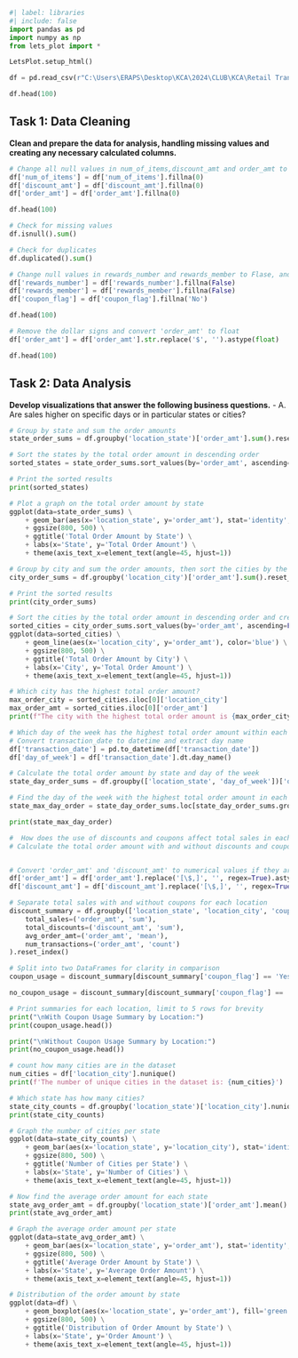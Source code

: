 ```python
#| label: libraries
#| include: false
import pandas as pd
import numpy as np
from lets_plot import *

LetsPlot.setup_html()
```

```python

df = pd.read_csv(r"C:\Users\ERAPS\Desktop\KCA\2024\CLUB\KCA\Retail Transactions.csv")

df.head(100)
```

## Task 1: Data Cleaning

__Clean and prepare the data for analysis, handling missing values and creating any necessary calculated columns.__

```python
# Change all null values in num_of_items,discount_amt and order_amt to 0
df['num_of_items'] = df['num_of_items'].fillna(0)
df['discount_amt'] = df['discount_amt'].fillna(0)
df['order_amt'] = df['order_amt'].fillna(0)

df.head(100)

```

```python
# Check for missing values  
df.isnull().sum()
```

```python
# Check for duplicates
df.duplicated().sum()
```

```python
# Change null values in rewards_number and rewards_member to Flase, and coupon_flag to No
df['rewards_number'] = df['rewards_number'].fillna(False)
df['rewards_member'] = df['rewards_member'].fillna(False)
df['coupon_flag'] = df['coupon_flag'].fillna('No')

df.head(100)
```

```python
# Remove the dollar signs and convert 'order_amt' to float
df['order_amt'] = df['order_amt'].str.replace('$', '').astype(float)

df.head(100)
```
## Task 2: Data Analysis


__Develop visualizations that answer the following business questions.__
- A. Are sales higher on specific days or in particular states or cities?

```python
# Group by state and sum the order amounts 
state_order_sums = df.groupby('location_state')['order_amt'].sum().reset_index() 

# Sort the states by the total order amount in descending order 
sorted_states = state_order_sums.sort_values(by='order_amt', ascending=False) 

# Print the sorted results 
print(sorted_states)
```

```python
# Plot a graph on the total order amount by state
ggplot(data=state_order_sums) \
    + geom_bar(aes(x='location_state', y='order_amt'), stat='identity', fill='blue') \
    + ggsize(800, 500) \
    + ggtitle('Total Order Amount by State') \
    + labs(x='State', y='Total Order Amount') \
    + theme(axis_text_x=element_text(angle=45, hjust=1))

```

```python
# Group by city and sum the order amounts, then sort the cities by the total order amount in descending order
city_order_sums = df.groupby('location_city')['order_amt'].sum().reset_index().sort_values(by='order_amt', ascending=False)

# Print the sorted results
print(city_order_sums)

```

```python
# Sort the cities by the total order amount in descending order and create a line plot
sorted_cities = city_order_sums.sort_values(by='order_amt', ascending=False)
ggplot(data=sorted_cities) \
    + geom_line(aes(x='location_city', y='order_amt'), color='blue') \
    + ggsize(800, 500) \
    + ggtitle('Total Order Amount by City') \
    + labs(x='City', y='Total Order Amount') \
    + theme(axis_text_x=element_text(angle=45, hjust=1))
```

```python
# Which city has the highest total order amount?
max_order_city = sorted_cities.iloc[0]['location_city']
max_order_amt = sorted_cities.iloc[0]['order_amt']
print(f"The city with the highest total order amount is {max_order_city} with an amount of ${max_order_amt}")
```

```python
# Which day of the week has the highest total order amount within each state?
# Convert transaction_date to datetime and extract day name
df['transaction_date'] = pd.to_datetime(df['transaction_date'])
df['day_of_week'] = df['transaction_date'].dt.day_name()

# Calculate the total order amount by state and day of the week
state_day_order_sums = df.groupby(['location_state', 'day_of_week'])['order_amt'].sum().reset_index()

# Find the day of the week with the highest total order amount in each state
state_max_day_order = state_day_order_sums.loc[state_day_order_sums.groupby('location_state')['order_amt'].idxmax()].reset_index(drop=True)

print(state_max_day_order)


```

```python
#  How does the use of discounts and coupons affect total sales in each location?
# Calculate the total order amount with and without discounts and coupons


# Convert 'order_amt' and 'discount_amt' to numerical values if they aren't already
df['order_amt'] = df['order_amt'].replace('[\$,]', '', regex=True).astype(float)
df['discount_amt'] = df['discount_amt'].replace('[\$,]', '', regex=True).astype(float)

# Separate total sales with and without coupons for each location
discount_summary = df.groupby(['location_state', 'location_city', 'coupon_flag']).agg(
    total_sales=('order_amt', 'sum'),
    total_discounts=('discount_amt', 'sum'),
    avg_order_amt=('order_amt', 'mean'),
    num_transactions=('order_amt', 'count')
).reset_index()

# Split into two DataFrames for clarity in comparison
coupon_usage = discount_summary[discount_summary['coupon_flag'] == 'Yes']

no_coupon_usage = discount_summary[discount_summary['coupon_flag'] == 'No']

# Print summaries for each location, limit to 5 rows for brevity
print("\nWith Coupon Usage Summary by Location:")
print(coupon_usage.head())

print("\nWithout Coupon Usage Summary by Location:")
print(no_coupon_usage.head())

```

```python
# count how many cities are in the dataset
num_cities = df['location_city'].nunique()
print(f'The number of unique cities in the dataset is: {num_cities}')
```

```python
# Which state has how many cities?
state_city_counts = df.groupby('location_state')['location_city'].nunique().reset_index()
print(state_city_counts)

# Graph the number of cities per state
ggplot(data=state_city_counts) \
    + geom_bar(aes(x='location_state', y='location_city'), stat='identity', fill='yellow') \
    + ggsize(800, 500) \
    + ggtitle('Number of Cities per State') \
    + labs(x='State', y='Number of Cities') \
    + theme(axis_text_x=element_text(angle=45, hjust=1))

```

```python
# Now find the average order amount for each state
state_avg_order_amt = df.groupby('location_state')['order_amt'].mean().reset_index()
print(state_avg_order_amt)

# Graph the average order amount per state
ggplot(data=state_avg_order_amt) \
    + geom_bar(aes(x='location_state', y='order_amt'), stat='identity', fill='red') \
    + ggsize(800, 500) \
    + ggtitle('Average Order Amount by State') \
    + labs(x='State', y='Average Order Amount') \
    + theme(axis_text_x=element_text(angle=45, hjust=1))
```

```python
# Distribution of the order amount by state
ggplot(data=df) \
    + geom_boxplot(aes(x='location_state', y='order_amt'), fill='green') \
    + ggsize(800, 500) \
    + ggtitle('Distribution of Order Amount by State') \
    + labs(x='State', y='Order Amount') \
    + theme(axis_text_x=element_text(angle=45, hjust=1))
```


